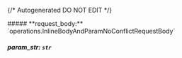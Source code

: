{/* Autogenerated DO NOT EDIT  */}

<Collapsible>
    ##### **request_body:** `operations.InlineBodyAndParamNoConflictRequestBody`
    <Collapsible.Break/>
    <Inlinebodyandparamnoconflictrequestbody/>
</Collapsible>

##### **param_str:** `str`


